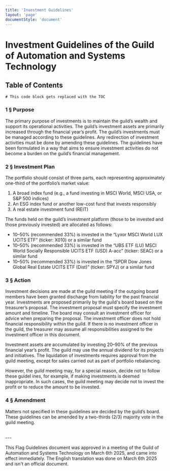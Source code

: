 ```yaml
---
title: 'Investment Guidelines'
layout: 'page'
documentStyle: 'document'
---
```


# Investment Guidelines of the Guild of Automation and Systems Technology

## Table of Contents

```toc
# This code block gets replaced with the TOC
```

### 1 § Purpose

The primary purpose of investments is to maintain the guild’s wealth and support its 
operational activities. The guild’s investment assets are primarily increased through 
the financial year’s profit. The guild’s investments must be managed according to these 
guidelines. Any redirection of investment activities must be done by amending these 
guidelines. The guidelines have been formulated in a way that aims to ensure investment 
activities do not become a burden on the guild’s financial management.

### 2 § Investment Plan

The portfolio should consist of three parts, each representing approximately one-third 
of the portfolio’s market value:
1. A broad index fund (e.g., a fund investing in MSCI World, MSCI USA, or S&P 500 
indices)
2. An ESG index fund or another low-cost fund that invests responsibly
3. A real estate investment fund (REIT)

The funds held on the guild’s investment platform (those to be invested and those 
previously invested) are allocated as follows:
- 10–50% (recommended 33%) is invested in the “Lyxor MSCI World LUX UCITS ETF” (ticker: 
X010) or a similar fund
- 10–50% (recommended 33%) is invested in the “UBS ETF (LU) MSCI World Socially 
Responsible UCITS ETF (USD) A-acc” (ticker: SEAC) or a similar fund
- 10–50% (recommended 33%) is invested in the “SPDR Dow Jones Global Real Estate UCITS 
ETF (Dist)” (ticker: SPYJ) or a similar fund

### 3 § Action

Investment decisions are made at the guild meeting if the outgoing board members have 
been granted discharge from liability for the past financial year. Investments are 
proposed primarily by the guild's board based on the treasurer’s proposal. The 
investment proposal must specify the investment amount and timeline. The board may 
consult an investment officer for advice when preparing the proposal. The investment 
officer does not hold financial responsibility within the guild. If there is no 
investment officer in the guild, the treasurer may assume all responsibilities assigned 
to the investment officer in this document.

Investment assets are accumulated by investing 20–90% of the previous financial year’s 
profit. The guild may use the annual dividend for its projects and initiatives. The 
liquidation of investments requires approval from the guild meeting, except for sales 
carried out as part of portfolio rebalancing.

However, the guild meeting may, for a special reason, decide not to follow these guidel
ines, for example, if making investments is deemed inappropriate. In such cases, the 
guild meeting may decide not to invest the profit or to reduce the amount to be invested.

### 4 § Amendment

Matters not specified in these guidelines are decided by the guild’s board. These 
guidelines can be amended by a two-thirds (2/3) majority vote in the guild meeting. 

<br />
---

This Flag Guidelines document was approved in a meeting of the Guild of Automation
and Systems Technology on March 6th 2025, and came into effect immediately.
The English translation was done on March 6th 2025 and isn't an official document.
